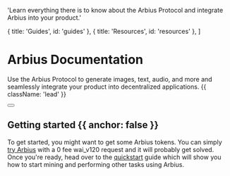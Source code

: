 
  'Learn everything there is to know about the Arbius Protocol and integrate Arbius into your product.'

  { title: 'Guides', id: 'guides' },
  { title: 'Resources', id: 'resources' },
]

<HeroPattern />

# Arbius Documentation

Use the Arbius Protocol to generate images, text, audio, and more and seamlessly integrate your product into decentralized applications. {{ className: 'lead' }}

<div className="not-prose mb-16 mt-6 flex gap-3">
  <Button href="/quickstart" arrow="right" children="Quickstart" />
</div>

## Getting started {{ anchor: false }}

To get started, you might want to get some Arbius tokens. You can simply [try Arbius](https://arbius.ai/playground) with a 0 fee wai_v120 request and it will probably get solved. Once you're ready, head over to the [quickstart](/quickstart) guide which will show you how to start mining and performing other tasks using Arbius.

<Guides />

<Resources />
